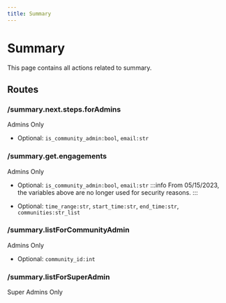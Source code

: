 ```yaml
---
title: Summary
---
```



# Summary

This page contains all actions related to summary.

## Routes

### /summary.next.steps.forAdmins

<Highlight level={1}>Admins Only</Highlight>

- Optional: `is_community_admin:bool`, `email:str`

### /summary.get.engagements

<Highlight level={1}>Admins Only</Highlight>

- Optional: `is_community_admin:bool`, `email:str`
:::info
From 05/15/2023, the variables above are no longer used for security reasons.
:::

- Optional: `time_range:str`, `start_time:str`, `end_time:str`, `communities:str_list`

### /summary.listForCommunityAdmin

<Highlight level={1}>Admins Only</Highlight>

- Optional: `community_id:int`

### /summary.listForSuperAdmin

<Highlight level={1}>Super Admins Only</Highlight>

